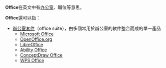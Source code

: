 {{Wiktionary}}

'''Office'''在英文中有[[办公室|办公室]]、職位等意思。

'''Office'''還可以指：
* [[辦公室套件|辦公室套件]]（office suite），由多個常用於辦公室的軟件整合而成的單一產品
**[[Microsoft_Office|Microsoft Office]]
** [[OpenOffice.org|OpenOffice.org]]
** [[LibreOffice|LibreOffice]]
** [[Ability_Office|Ability Office]]
**[[ConceptDraw_Office|ConceptDraw Office]]
**[[WPS_Office|WPS Office]]

{{disambig|Cat=非中文名称消歧义}}